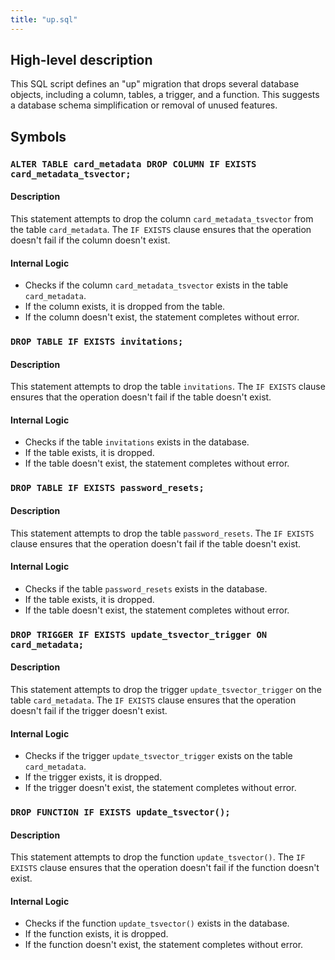 ```yaml
---
title: "up.sql"
---
```


## High-level description
This SQL script defines an "up" migration that drops several database objects, including a column, tables, a trigger, and a function. This suggests a database schema simplification or removal of unused features.

## Symbols
### `ALTER TABLE card_metadata DROP COLUMN IF EXISTS card_metadata_tsvector;`
#### Description
This statement attempts to drop the column `card_metadata_tsvector` from the table `card_metadata`. The `IF EXISTS` clause ensures that the operation doesn't fail if the column doesn't exist.

#### Internal Logic
- Checks if the column `card_metadata_tsvector` exists in the table `card_metadata`.
- If the column exists, it is dropped from the table.
- If the column doesn't exist, the statement completes without error.

### `DROP TABLE IF EXISTS invitations;`
#### Description
This statement attempts to drop the table `invitations`. The `IF EXISTS` clause ensures that the operation doesn't fail if the table doesn't exist.

#### Internal Logic
- Checks if the table `invitations` exists in the database.
- If the table exists, it is dropped.
- If the table doesn't exist, the statement completes without error.

### `DROP TABLE IF EXISTS password_resets;`
#### Description
This statement attempts to drop the table `password_resets`. The `IF EXISTS` clause ensures that the operation doesn't fail if the table doesn't exist.

#### Internal Logic
- Checks if the table `password_resets` exists in the database.
- If the table exists, it is dropped.
- If the table doesn't exist, the statement completes without error.

### `DROP TRIGGER IF EXISTS update_tsvector_trigger ON card_metadata;`
#### Description
This statement attempts to drop the trigger `update_tsvector_trigger` on the table `card_metadata`. The `IF EXISTS` clause ensures that the operation doesn't fail if the trigger doesn't exist.

#### Internal Logic
- Checks if the trigger `update_tsvector_trigger` exists on the table `card_metadata`.
- If the trigger exists, it is dropped.
- If the trigger doesn't exist, the statement completes without error.

### `DROP FUNCTION IF EXISTS update_tsvector();`
#### Description
This statement attempts to drop the function `update_tsvector()`. The `IF EXISTS` clause ensures that the operation doesn't fail if the function doesn't exist.

#### Internal Logic
- Checks if the function `update_tsvector()` exists in the database.
- If the function exists, it is dropped.
- If the function doesn't exist, the statement completes without error.
